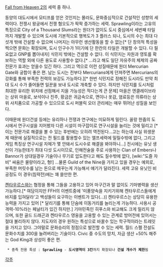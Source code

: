[[Fall from Heaven 2]]의 세력 중 하나.

동양의 대도시에서 모티프를 얻은 것인지는 몰라도, 문화중심적으로 건설적인 성향의 세력이다. 전쟁시 왕궁에서 전쟁 혐오도가 팍팍 증가하는 세력. Sprawling이라는 고유의 특징으로 City of a Thousand Slums라는 원더가 없이도 도시 중심에서 세번째 타일까지 개발할 수 있으며 도시에 기본적으로 행복도가 3 플러스 되나, 도시의 수는 최대 다섯개 밖에 건설할 수 없으며 나머지는 아무런 생산활동을 할 수 없는[* 단 창의적 특성을 찍으면 문화는 확장되며, 도시 인구수가 1이기에 단 한칸의 타일은 개발할 수 있다. 다 필요없고 GNP를 뽑아내자] 식민지 밖에는 건설할 수 없다. 이 식민지는 자원과 영토를 확보하는 역할 외에 다른 용도로 사용할수 없다.[* ...라고 해도 일단 자유주의 체제의 공짜 전문가 효과는 얻을수 있긴 하다. 그리고 역으로 이런 성질때문에 원더 Mercurian Gate와 궁합이 좋은 편. 남는 도시는 전부다 Mercurians에게 던져주면 Mercurians의 강화를 통해 부족한 전력의 보강도 가능하다.][* 한번 식민지로 정해진 도시라도 만약 최대 도시 수가 줄어들면 일꾼을 보내 도시로 개축할 수 있다. 하지만 식민지를 도시처럼 최대한 유리한 위치에 선점해서 지을 가능성은 적다는게 큰 문제] 마을은 엔클레이브라는 상위 마을로, 보석이나 진주, 황금은 귀금속으로, 면이나 옷감, 염료등은 의류라는 상위 사치품으로 가공할 수 있으므로 도시 퍼블릭 오더 관리에는 매우 뛰어난 성질을 보인다.

이때문에 원더건설 등에는 유리하나 전쟁과 연구에는 미묘하게 밀린다. 꼴랑 한줌의 도시에서 연구시설을 지어봤자 다른 시설이 마구잡이로 연구시설을 늘리는 것에 밀리고 [* 이는 전문가로 해결을 볼 수 있는 후반에는 오히려 역전된다...고는 하는데 사실 위생문제 때문에 실질적으로는 전 필드를 활용할수 있는 엘프세력에 밀릴수밖에 없다, 그리고 게임 특징상 연구시설 자체가 몇 안돼서 도시수로 해결을 봐야하니...] 전시에는 유닛 생산이 가능한데가 최대 다섯 도시이므로, 인해전술을 주로 사용하는 Clan of Embers나 Bannor가 상대일경우 기술이나 무기로 압도한다고 해도 질수밖에 없다, [wiki:"도즐 자비" 싸움은 물량이라고, 형!] ...물론 Guild of the Nine을 가지고 있을 경우는 예외로, 부족한 머릿수를 남는 돈으로 메꾸는게 가능해서 얘기가 달라진다. 세력 고유 유닛인 비공정도 이 경우(침략전)에는 꽤 쓸만한 편.

[[켄타우르스]]와는 협정을 통해 그들을 고용하고 있어 마구간과 말 없이도 기마병력을 생산 가능하다.[* 여담이지만 FFH의 이벤트중에 '미풍양속을 지키기위해 켄타우르스들에게 바지를 입혀달라'고 백성들이 요구하는 이벤트가 있다(...)] 켄타우르스는 상당히 유용한 능력을 가지고 있어 [* 달리기를 통해 단숨에 이동거리를 늘리는게 가능하다. 사용시 공격력-10%라는 페널티가 있긴 하지만.] 기마민족인 히푸스와 비교해도 크게 밀리지 않으며, 또한 골드 드래곤과 켄타우르스 영웅을 고용할 수 있는 관계로 방어전에 있어서는 절대 불리하지 않다. 지도자의 경우 원하는 특성으로 바꿀수 있는 학구적이라는 트레잇을 가지고 있다. 그야말로 문화승리의 정점으로 발전할 수 있는 세력. 월드 스펠 전설도 문화수치를 300을 늘려버리는 기술이다. Civic 중 수도의 망치, 자금 생산 +50% 해주는 God King과 상성이 좋은 편.
  * 종족 전용 특성 : '''Sprawling''' - '''도시영역이 3칸'''까지 확장되나 '''건설 개수가 제한'''됨
[[각주]]
